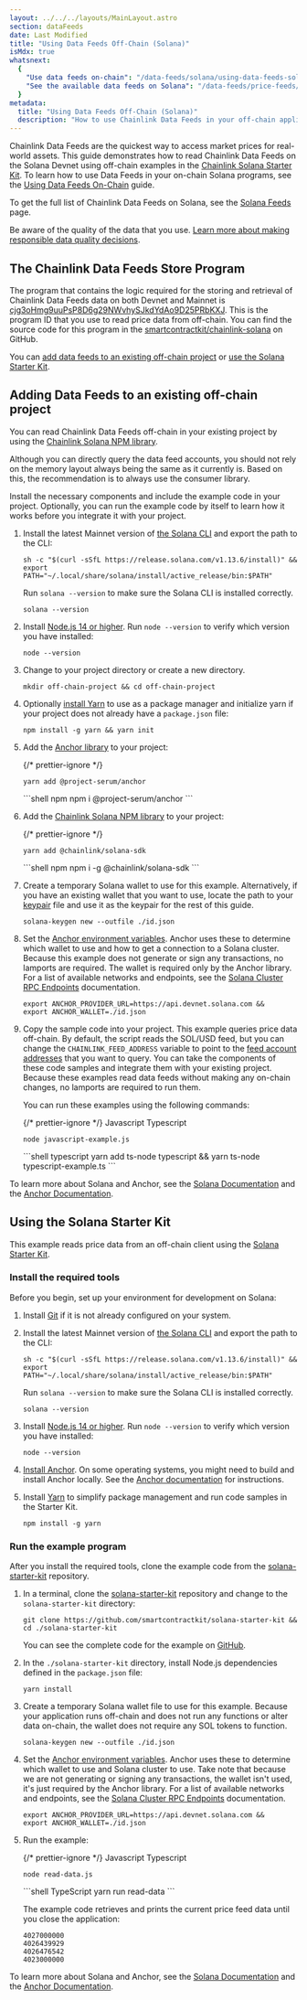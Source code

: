 ```yaml
---
layout: ../../../layouts/MainLayout.astro
section: dataFeeds
date: Last Modified
title: "Using Data Feeds Off-Chain (Solana)"
isMdx: true
whatsnext:
  {
    "Use data feeds on-chain": "/data-feeds/solana/using-data-feeds-solana/",
    "See the available data feeds on Solana": "/data-feeds/price-feeds/addresses?network=solana/",
  }
metadata:
  title: "Using Data Feeds Off-Chain (Solana)"
  description: "How to use Chainlink Data Feeds in your off-chain applications."
---
```



Chainlink Data Feeds are the quickest way to access market prices for real-world assets. This guide demonstrates how to read Chainlink Data Feeds on the Solana Devnet using off-chain examples in the [Chainlink Solana Starter Kit](https://github.com/smartcontractkit/solana-starter-kit). To learn how to use Data Feeds in your on-chain Solana programs, see the [Using Data Feeds On-Chain](/data-feeds/solana/using-data-feeds-solana) guide.

To get the full list of Chainlink Data Feeds on Solana, see the [Solana Feeds](/data-feeds/price-feeds/addresses?network=solana) page.

<Aside type="danger" title="Select quality data feeds">

Be aware of the quality of the data that you use. [Learn more about making responsible data quality decisions](/data-feeds/selecting-data-feeds).

</Aside>

## The Chainlink Data Feeds Store Program

The program that contains the logic required for the storing and retrieval of Chainlink Data Feeds data on both Devnet and Mainnet is [cjg3oHmg9uuPsP8D6g29NWvhySJkdYdAo9D25PRbKXJ](https://solscan.io/account/cjg3oHmg9uuPsP8D6g29NWvhySJkdYdAo9D25PRbKXJ?cluster=devnet). This is the program ID that you use to read price data from off-chain. You can find the source code for this program in the [smartcontractkit/chainlink-solana](https://github.com/smartcontractkit/chainlink-solana/tree/develop/contracts/programs/store/src) on GitHub.

You can [add data feeds to an existing off-chain project](#adding-data-feeds-to-an-existing-off-chain-project) or [use the Solana Starter Kit](#using-the-solana-starter-kit).

## Adding Data Feeds to an existing off-chain project

You can read Chainlink Data Feeds off-chain in your existing project by using the [Chainlink Solana NPM library](https://www.npmjs.com/package/@chainlink/solana-sdk).

<Aside type="caution" title="Reading feed data">

Although you can directly query the data feed accounts, you should not rely on the memory layout always being the same as it currently is. Based on this, the recommendation is to always use the consumer library.

</Aside>

Install the necessary components and include the example code in your project. Optionally, you can run the example code by itself to learn how it works before you integrate it with your project.

1.  Install the latest Mainnet version of [the Solana CLI](https://github.com/solana-labs/solana/releases) and export the path to the CLI:

    ```shell
    sh -c "$(curl -sSfL https://release.solana.com/v1.13.6/install)" &&
    export PATH="~/.local/share/solana/install/active_release/bin:$PATH"
    ```

    Run `solana --version` to make sure the Solana CLI is installed correctly.

    ```shell
    solana --version
    ```

1.  Install [Node.js 14 or higher](https://nodejs.org/en/download/). Run `node --version` to verify which version you have installed:

    ```shell
    node --version
    ```

1.  Change to your project directory or create a new directory.

    ```shell
    mkdir off-chain-project && cd off-chain-project
    ```

1.  Optionally [install Yarn](https://classic.yarnpkg.com/lang/en/docs/install/) to use as a package manager and initialize yarn if your project does not already have a `package.json` file:

    ```shell
    npm install -g yarn && yarn init
    ```

1.  Add the [Anchor library](https://www.npmjs.com/package/@project-serum/anchor) to your project:

    {/* prettier-ignore */}
    <PackageManagerTabs>
    <Fragment slot="yarn">
    ```shell yarn
    yarn add @project-serum/anchor
    ```
    </Fragment>
    <Fragment slot="npm">
    ```shell npm
    npm i @project-serum/anchor
    ```
    </Fragment>
    </PackageManagerTabs>

1.  Add the [Chainlink Solana NPM library](https://www.npmjs.com/package/@chainlink/solana-sdk) to your project:

    {/* prettier-ignore */}
    <PackageManagerTabs>
    <Fragment slot="yarn">
    ```shell yarn
    yarn add @chainlink/solana-sdk
    ```
    </Fragment>
    <Fragment slot="npm">
    ```shell npm
    npm i -g @chainlink/solana-sdk
    ```
    </Fragment>
    </PackageManagerTabs>

1.  Create a temporary Solana wallet to use for this example. Alternatively, if you have an existing wallet that you want to use, locate the path to your [keypair](https://docs.solana.com/terminology#keypair) file and use it as the keypair for the rest of this guide.

    ```shell
    solana-keygen new --outfile ./id.json
    ```

1.  Set the [Anchor environment variables](https://www.twilio.com/blog/2017/01/how-to-set-environment-variables.html). Anchor uses these to determine which wallet to use and how to get a connection to a Solana cluster. Because this example does not generate or sign any transactions, no lamports are required. The wallet is required only by the Anchor library. For a list of available networks and endpoints, see the [Solana Cluster RPC Endpoints](https://docs.solana.com/cluster/rpc-endpoints) documentation.

    ```shell
    export ANCHOR_PROVIDER_URL=https://api.devnet.solana.com &&
    export ANCHOR_WALLET=./id.json
    ```

1.  Copy the sample code into your project. This example queries price data off-chain. By default, the script reads the SOL/USD feed, but you can change the `CHAINLINK_FEED_ADDRESS` variable to point to the [feed account addresses](/data-feeds/price-feeds/addresses?network=solana) that you want to query. You can take the components of these code samples and integrate them with your existing project. Because these examples read data feeds without making any on-chain changes, no lamports are required to run them.

    <CodeSample src="samples/Solana/PriceFeeds/off-chain-read.js" />

    <CodeSample src="samples/Solana/PriceFeeds/off-chain-read.ts" />

    You can run these examples using the following commands:

    {/* prettier-ignore */}
    <Tabs client:visible>
    <Fragment slot="tab.js">Javascript</Fragment>
    <Fragment slot="tab.ts">Typescript</Fragment>
    <Fragment slot="panel.js">
    ```shell javascript
    node javascript-example.js
    ```
    </Fragment>
    <Fragment slot="panel.ts">
    ```shell typescript
    yarn add ts-node typescript && yarn ts-node typescript-example.ts
    ```
    </Fragment>
    </Tabs>

To learn more about Solana and Anchor, see the [Solana Documentation](https://docs.solana.com/) and the [Anchor Documentation](https://book.anchor-lang.com/).

## Using the Solana Starter Kit

This example reads price data from an off-chain client using the [Solana Starter Kit](https://github.com/smartcontractkit/solana-starter-kit).

### Install the required tools

Before you begin, set up your environment for development on Solana:

1. Install [Git](https://git-scm.com/book/en/v2/Getting-Started-Installing-Git) if it is not already configured on your system.

1. Install the latest Mainnet version of [the Solana CLI](https://github.com/solana-labs/solana/releases) and export the path to the CLI:

   ```shell
   sh -c "$(curl -sSfL https://release.solana.com/v1.13.6/install)" &&
   export PATH="~/.local/share/solana/install/active_release/bin:$PATH"
   ```

   Run `solana --version` to make sure the Solana CLI is installed correctly.

   ```shell
   solana --version
   ```

1. Install [Node.js 14 or higher](https://nodejs.org/en/download/). Run `node --version` to verify which version you have installed:

   ```shell
   node --version
   ```

1. [Install Anchor](https://book.anchor-lang.com/getting_started/installation.html). On some operating systems, you might need to build and install Anchor locally. See the [Anchor documentation](https://book.anchor-lang.com/getting_started/installation.html#build-from-source-for-other-operating-systems-without-avm) for instructions.

1. Install [Yarn](https://classic.yarnpkg.com/lang/en/docs/install/) to simplify package management and run code samples in the Starter Kit.

   ```shell
   npm install -g yarn
   ```

### Run the example program

After you install the required tools, clone the example code from the [solana-starter-kit](https://github.com/smartcontractkit/solana-starter-kit) repository.

1. In a terminal, clone the [solana-starter-kit](https://github.com/smartcontractkit/solana-starter-kit) repository and change to the `solana-starter-kit` directory:

   ```shell
   git clone https://github.com/smartcontractkit/solana-starter-kit &&
   cd ./solana-starter-kit
   ```

   You can see the complete code for the example on [GitHub](https://github.com/smartcontractkit/solana-starter-kit/).

1. In the `./solana-starter-kit` directory, install Node.js dependencies defined in the `package.json` file:

   ```shell
   yarn install
   ```

1. Create a temporary Solana wallet file to use for this example. Because your application runs off-chain and does not run any functions or alter data on-chain, the wallet does not require any SOL tokens to function.

   ```shell
   solana-keygen new --outfile ./id.json
   ```

1. Set the [Anchor environment variables](https://www.twilio.com/blog/2017/01/how-to-set-environment-variables.html). Anchor uses these to determine which wallet to use and Solana cluster to use. Take note that because we are not generating or signing any transactions, the wallet isn't used, it's just required by the Anchor library. For a list of available networks and endpoints, see the [Solana Cluster RPC Endpoints](https://docs.solana.com/cluster/rpc-endpoints) documentation.

   ```shell Solana Devnet
   export ANCHOR_PROVIDER_URL=https://api.devnet.solana.com &&
   export ANCHOR_WALLET=./id.json
   ```

1. Run the example:

   {/* prettier-ignore */}
   <Tabs client:visible>
     <Fragment slot="tab.js">Javascript</Fragment>
     <Fragment slot="tab.ts">Typescript</Fragment>
     <Fragment slot="panel.js">
     ```shell JavaScript
     node read-data.js
     ```
     </Fragment>
     <Fragment slot="panel.ts">
     ```shell TypeScript
     yarn run read-data
     ```
     </Fragment>
   </Tabs>

   The example code retrieves and prints the current price feed data until you close the application:

   ```
   4027000000
   4026439929
   4026476542
   4023000000
   ```

To learn more about Solana and Anchor, see the [Solana Documentation](https://docs.solana.com/) and the [Anchor Documentation](https://book.anchor-lang.com/).
